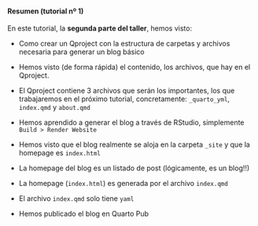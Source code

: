 ::: {.callout-note collapse="true" appearance="default" icon="false"}
#### Resumen (tutorial nº 1)

En este tutorial, la **segunda parte del taller**, hemos visto:

- Como crear un Qproject con la estructura de carpetas y archivos necesaria para generar un blog básico

- Hemos visto (de forma rápida) el contenido, los archivos, que hay en el Qproject. 

- El Qproject contiene 3 archivos que serán los importantes, los que trabajaremos en el próximo tutorial, concretamente:  `_quarto_yml`, `index.qmd` y `about.qmd`

- Hemos aprendido a generar el blog a través de RStudio, simplemente `Build > Render Website`

- Hemos visto que el blog realmente se aloja en la carpeta `_site` y que la homepage es `index.html`

- La homepage del blog es un listado de post (lógicamente, es un blog!!)

- La homepage (`index.html`) es generada por el archivo `index.qmd`

- El archivo `index.qmd` solo tiene `yaml`

- Hemos publicado el blog en Quarto Pub

:::

